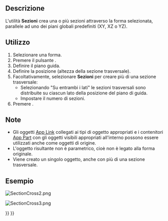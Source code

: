 <languages/>

{{Docnav/it
|[[Part_Section/it|Seziona]]
|[[Part_Offset/it|Offset 3D]]
|[[Part_Workbench/it|Part]]
|IconL=Part_Section.svg
|IconR=Part_Offset.svg
|IconC=Workbench_Part.svg
}}

{{GuiCommand/it
|Name=Part SectionCross
|Name/it=Part Sezioni
|MenuLocation=Parte → Sezioni...
|Workbenches=[[Part_Workbench/it|Part]]
|SeeAlso=[[Part_Section/it|Seziona]]
}}

<span id="Description"></span>
==Descrizione==

L'utilità '''Sezioni''' crea una o più sezioni attraverso la forma selezionata, parallele ad uno dei piani globali predefiniti (XY, XZ o YZ).

<span id="Usage"></span>
==Utilizzo==

# Selezionare una forma.
# Premere il pulsante {{Button|[[File:Part_CrossSections.svg|24px]] '''Sezioni...'''}}.
# Definire il piano guida.
# Definire la posizione (altezza della sezione trasversale).
# Facoltativamente, selezionare '''Sezioni''' per creare più di una sezione trasversale:
#* Selezionando "Su entrambi i lati" le sezioni trasversali sono distribuite  su ciascun lato della posizione del piano di guida.
#* Impostare il numero di sezioni.
# Premere {{Button|OK}}.

<span id="Notes"></span>
==Note==

* Gli oggetti [[App_Link/it|App Link]] collegati ai tipi di oggetto appropriati e i contenitori [[App_Part/it|App Part]] con gli oggetti visibili appropriati all'interno possono essere utilizzati anche come oggetti di origine. {{Version/it|0.20}}
* L'oggetto risultante non è parametrico, cioè non è legato alla forma originale.
* Viene creato un singolo oggetto, anche con più di una sezione trasversale.

<span id="Example"></span>
==Esempio==

[[Image:SectionCross2.png]]
{{Userdocnavi/it}}

[[Image:SectionCross3.png]]
{{Caption|Result}}


{{Docnav/it
|[[Part_Section/it|Seziona]]
|[[Part_Offset/it|Offset 3D]]
|[[Part_Workbench/it|Part]]
|IconL=Part_Section.svg
|IconR=Part_Offset.svg
|IconC=Workbench_Part.svg
}}

{{Part_Tools_navi{{#translation:}}}}
{{Userdocnavi{{#translation:}}}}